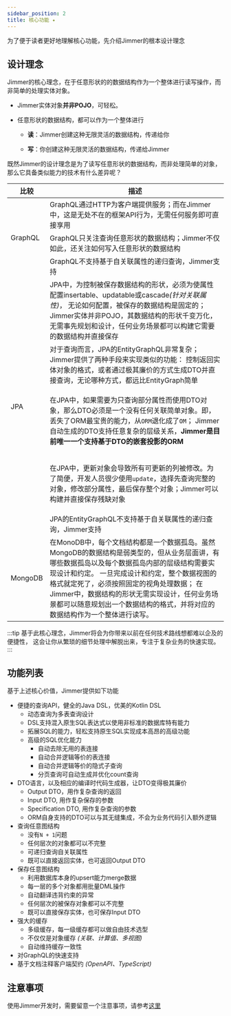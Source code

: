 ```yaml
---
sidebar_position: 2
title: 核心功能 ✦
---
```



为了便于读者更好地理解核心功能，先介绍Jimmer的根本设计理念

## 设计理念

Jimmer的核心理念，在于任意形状的的数据结构作为一个整体进行读写操作，而非简单的处理实体对象。

-   Jimmer实体对象**并非POJO**，可轻松<ViewMore buttonText="表达任意形状的数据结构" title="Jimmer实体的灵活性"><DynamicShape/></ViewMore>。

-   任意形状的数据结构，都可以作为一个整体进行

    -   **读**：Jimmer创建这种无限灵活的数据结构，传递给你

    -   **写**：你创建这种无限灵活的数据结构，传递给Jimmer

既然Jimmer的设计理念是为了读写任意形状的数据结构，而非处理简单的对象，那么它具备类似能力的技术有什么差异呢？

<table>
<thead>
<tr>
<th>比较</th>
<th>描述</th>
</tr>
</thead>
<tbody>
<tr>
<td rowspan="3">GraphQL</td>
<td>GraphQL通过HTTP为客户端提供服务；而在Jimmer中，这是无处不在的框架API行为，无需任何服务即可直接享用</td>
</tr>
<tr>
<td>GraphQL只关注查询任意形状的数据结构；Jimmer不仅如此，还关注如何写入任意形状的数据结构</td>
</tr>
<tr>
<td>GraphQL不支持基于自关联属性的递归查询，Jimmer支持</td>
</tr>
<tr>
<td rowspan="5">JPA</td>
<td>JPA中，为控制被保存数据结构的形状，必须为使属性配置insertable、updatable或cascade<i>(针对关联属性)</i>，
无论如何配置，被保存的数据结构是固定的；Jimmer实体并非POJO，其数据结构的形状千变万化，
无需事先规划和设计，任何业务场景都可以构建它需要的数据结构并直接保存</td>
</tr>
<tr>
<td>对于查询而言，JPA的EntityGraphQL非常复杂；Jimmer提供了两种手段来实现类似的功能：
控制返回实体对象的格式，或者通过极其廉价的方式生成DTO并直接查询，无论哪种方式，都远比EntityGraph简单</td>
</tr>
<tr>
<td>

在JPA中，如果需要为只查询部分属性而使用DTO对象，那么DTO必须是一个没有任何关联简单对象。即，丢失了ORM最宝贵的能力，从`ORM`退化成了`OM`；
Jimmer自动生成的DTO支持任意复杂的层级关系，**Jimmer是目前唯一一个支持基于DTO的嵌套投影的ORM**

</td>
</tr>
<tr>
<td>

在JPA中，更新对象会导致所有可更新的列被修改。为了简便，开发人员很少使用`update`，选择先查询完整的对象，修改部分属性，最后保存整个对象；Jimmer可以构建并直接保存残缺对象

</td>
</tr>
<tr>
<td>JPA的EntityGraphQL不支持基于自关联属性的递归查询，Jimmer支持</td>
</tr>
<tr>
<td>MongoDB</td>
<td>
在MonoDB中，每个文档结构都是一个数据孤岛。虽然MongoDB的数据结构是弱类型的，但从业务层面讲，有哪些数据孤岛以及每个数据孤岛内部的层级结构需要实现设计和约定。
一旦完成设计和约定，整个数据视图的格式就定死了，必须按照固定的视角处理数据；
在Jimmer中，数据结构的形状无需实现设计，任何业务场景都可以随意规划出一个数据结构的格式，并将对应的数据结构作为一个整体进行读写。
</td>
</tr>
</tbody>
</table>

:::tip
基于此核心理念，Jimmer将会为你带来以前在任何技术路线想都难以企及的便捷性，
这会让你从繁琐的细节处理中解脱出来，专注于复杂业务的快速实现。
:::

## 功能列表

基于上述核心价值，Jimmer提供如下功能

-   便捷的查询API，健全的Java DSL，优美的Kotlin DSL
    -   动态查询为多表查询设计
    -   DSL支持混入原生SQL表达式以使用非标准的数据库特有能力
	-   拓展SQL的能力，轻松支持原生SQL实现成本高昂的高级功能
    -   高级的SQL优化能力
        -   自动去除无用的表连接
	    -	自动合并逻辑等价的表连接
        -   自动合并逻辑等价的隐式子查询
        -   分页查询可自动生成并优化count查询
-   DTO语言，以及相应的编译时代码生成器，让DTO变得极其廉价
	-   Output DTO，用作复杂查询的返回
	-   Input DTO, 用作复杂保存的参数
	-   Specification DTO, 用作复杂查询的参数
    -   ORM自身支持的DTO可以与其无缝集成，不会为业务代码引入额外逻辑
-   查询任意图结构
    -   没有`N + 1`问题
    -   任何层次的对象都可以不完整
    -   可递归查询自关联属性
	-   既可以直接返回实体，也可返回Output DTO
-   保存任意图结构
    -   利用数据库本身的upsert能力merge数据
    -   每一层的多个对象都用批量DML操作
    -   自动翻译违背约束的异常
    -   任何层次的被保存对象都可以不完整    
	-   既可以直接保存实体，也可保存Input DTO
-   强大的缓存
    -   多级缓存，每一级缓存都可以做自由技术选型
    -   不仅仅是对象缓存 *(关联、计算值、多视图)*
    -   自动维持缓存一致性
-   对GraphQL的快速支持
-   基于文档注释客户端契约 *(OpenAPI、TypeScript)*

## 注意事项

使用Jimmer开发时，需要留意一个注意事项，请参考[这里](./apt-ksp#注意事项)
